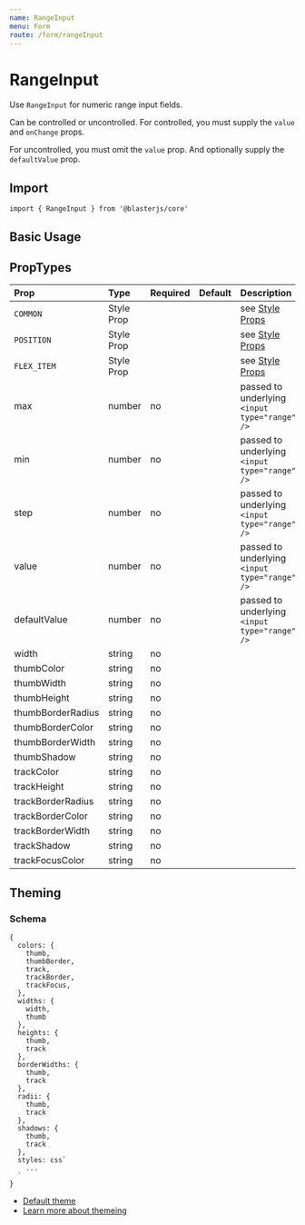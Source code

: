 ```yaml
---
name: RangeInput
menu: Form
route: /form/rangeInput
---
```



# RangeInput

Use `RangeInput` for numeric range input fields.

Can be controlled or uncontrolled. For controlled, you must supply the
`value` and `onChange` props.

For uncontrolled, you must omit the `value` prop. And optionally supply the
`defaultValue` prop.

## Import
`import { RangeInput } from '@blasterjs/core'`

## Basic Usage

<Playground>
    <RangeInput width="300px" min={0} max={40} />
</Playground>

## PropTypes
| Prop | Type | Required | Default | Description |
|:-----|:-----|:---------|:--------|:------------|
| `COMMON` | Style Prop |  |  | see [Style Props](/style-props) |
| `POSITION` | Style Prop |  |  | see [Style Props](/style-props) |
| `FLEX_ITEM` | Style Prop |  |  | see [Style Props](/style-props) |
| max | number | no | | passed to underlying `<input type="range" />` |
| min | number | no | | passed to underlying `<input type="range" />` |
| step | number | no | | passed to underlying `<input type="range" />` |
| value | number | no | | passed to underlying `<input type="range" />` |
| defaultValue | number | no | | passed to underlying `<input type="range" />` |
| width | string | no | | |
| thumbColor | string | no | | |
| thumbWidth | string | no | | |
| thumbHeight | string | no | | |
| thumbBorderRadius | string | no | | |
| thumbBorderColor | string | no | | |
| thumbBorderWidth | string | no | | |
| thumbShadow | string | no | | |
| trackColor | string | no | | |
| trackHeight | string | no | | |
| trackBorderRadius | string | no | | |
| trackBorderColor | string | no | | |
| trackBorderWidth | string | no | | |
| trackShadow | string | no | | |
| trackFocusColor | string | no | | |

## Theming

### Schema
```
{
  colors: {
    thumb,
    thumbBorder,
    track,
    trackBorder,
    trackFocus,
  },
  widths: {
    width,
    thumb
  },
  heights: {
    thumb,
    track
  },
  borderWidths: {
    thumb,
    track
  },
  radii: {
    thumb,
    track
  },
  shadows: {
    thumb,
    track
  },
  styles: css`
    ...
  `
}
```

- [Default theme](https://github.com/raster-foundry/blasterjs/tree/master/packages/core/theme/components/RangeInput)
- [Learn more about themeing](#)
